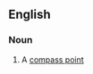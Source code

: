 {{rfd|Sum of parts?}}
==English==

===Noun===
{{infl|en|noun|head=[[point]] of the [[compass]]|plural|points of the compass}}

# A [[compass point]]